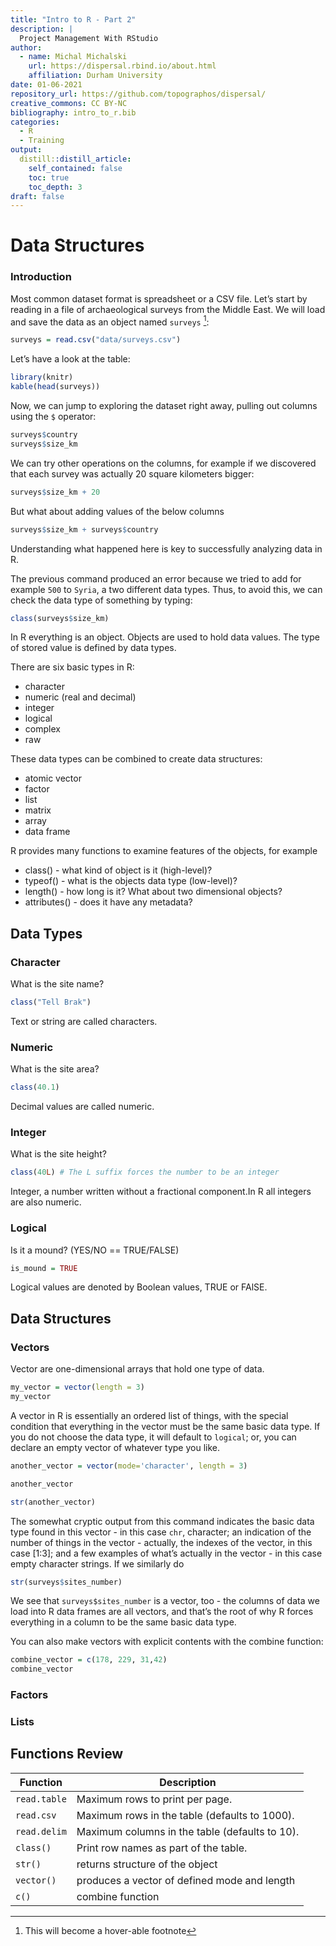 ```yaml
---
title: "Intro to R - Part 2"
description: |
  Project Management With RStudio
author:
  - name: Michal Michalski
    url: https://dispersal.rbind.io/about.html
    affiliation: Durham University
date: 01-06-2021
repository_url: https://github.com/topographos/dispersal/
creative_commons: CC BY-NC
bibliography: intro_to_r.bib
categories:
  - R
  - Training
output:
  distill::distill_article:
    self_contained: false
    toc: true
    toc_depth: 3
draft: false
---
```

# Data Structures

### Introduction

Most common dataset format is spreadsheet or a CSV file. Let's start by reading in a file of archaeological surveys from the Middle East.
We will load and save the data as an object named `surveys` ^[This will become a hover-able footnote]:

```r

surveys = read.csv("data/surveys.csv")

```

Let's have a look at the table:

```r
library(knitr)
kable(head(surveys))
```



Now, we can jump to exploring the dataset right away, pulling out columns using the `$` operator:

```r

surveys$country
surveys$size_km

```

We can try other operations on the columns, for example if we discovered that each survey was actually 20 square kilometers bigger:

```r

surveys$size_km + 20

```

But what about adding values of the below columns

```r

surveys$size_km + surveys$country

```

Understanding what happened here is key to successfully analyzing data in R.

The previous command produced an error because we tried to add for example `500` to `Syria`, a two different data types.
Thus, to avoid this, we can  check the data type of something by typing:

```r
class(surveys$size_km)
```

In R everything is an object.
Objects are used to hold data values.
The type of stored value is defined by data types.

There are six basic types in R:

* character
* numeric (real and decimal)
* integer
* logical
* complex
* raw

These data types can be combined to create data structures:

* atomic vector
* factor
* list
* matrix
* array
* data frame

R provides many functions to examine features of the objects, for example

* class() - what kind of object is it (high-level)?
* typeof() - what is the objects data type (low-level)?
* length() - how long is it? What about two dimensional objects?
* attributes() - does it have any metadata?

## Data Types

### Character

What is the site name?

```r
class("Tell Brak")
```

Text or string are called characters.

### Numeric

What is the site area?

```r
class(40.1)
```

Decimal values are called numeric.

### Integer

What is the site height?

```r
class(40L) # The L suffix forces the number to be an integer
```

Integer, a number written without a fractional component.In R all integers are also numeric.

### Logical

Is it a mound? (YES/NO == TRUE/FALSE)

```r
is_mound = TRUE
```

Logical values are denoted by Boolean values, TRUE or FAlSE.

## Data Structures
### Vectors

Vector are one-dimensional arrays that hold one type of data.

```r
my_vector = vector(length = 3)
my_vector
```

A vector in R is essentially an ordered list of things, with the special condition that everything in the vector must be the same basic data type. If you do not choose the data type, it will default to `logical`; or, you can declare an empty vector of whatever type you like.


```r
another_vector = vector(mode='character', length = 3)

another_vector

str(another_vector)

```

The somewhat cryptic output from this command indicates the basic data type found in this vector - in this case `chr`, character; an indication of the number of things in the vector - actually, the indexes of the vector, in this case [1:3]; and a few examples of what’s actually in the vector - in this case empty character strings. If we similarly do

```r
str(surveys$sites_number)
```

We see that `surveys$sites_number` is a vector, too - the columns of data we load into R data frames are all vectors, and that’s the root of why R forces everything in a column to be the same basic data type.

You can also make vectors with explicit contents with the combine function:

```r
combine_vector = c(178, 229, 31,42)
combine_vector
```

### Factors
### Lists



## Functions Review
::: l-body-outset
| Function         | Description                                    |
|------------------|------------------------------------------------|
| `read.table`     | Maximum rows to print per page.                |
| `read.csv`       | Maximum rows in the table (defaults to 1000).  |
| `read.delim`     | Maximum columns in the table (defaults to 10). |
| `class()`        | Print row names as part of the table.          |
| `str()`          | returns structure of the object                |
| `vector()`       | produces a vector of defined mode and length   |
| `c()`            | combine function                               |
:::

